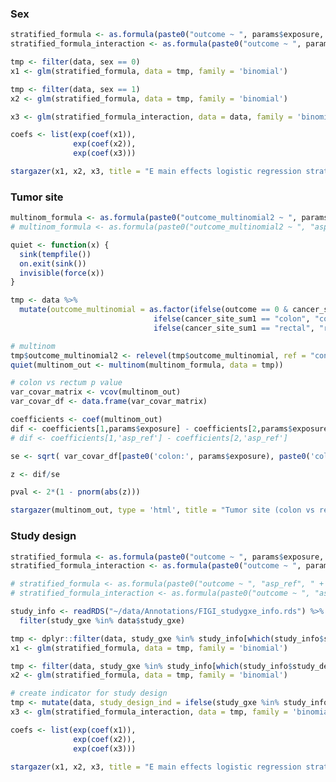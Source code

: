 <!-- Interaction tests of main effects using pooled dataset (not meta-analyses) -->


### Sex
```r
stratified_formula <- as.formula(paste0("outcome ~ ", params$exposure, " + sex + age_ref_imp + study_gxe"))
stratified_formula_interaction <- as.formula(paste0("outcome ~ ", params$exposure, " * sex + age_ref_imp + study_gxe"))

tmp <- filter(data, sex == 0)
x1 <- glm(stratified_formula, data = tmp, family = 'binomial')

tmp <- filter(data, sex == 1)
x2 <- glm(stratified_formula, data = tmp, family = 'binomial')

x3 <- glm(stratified_formula_interaction, data = data, family = 'binomial')

coefs <- list(exp(coef(x1)),
              exp(coef(x2)),
              exp(coef(x3)))

stargazer(x1, x2, x3, title = "E main effects logistic regression stratified by sex", align = T, type = 'html', ci=TRUE, ci.level=0.95, omit = "study_gxe", keep.stat = "n", column.labels=c("Females","Males","Interaction (glm)"), star.cutoffs = c(0.05, 0.01, 0.001), column.sep.width = '10pt', coef=coefs, p.auto = F)
```


### Tumor site
```r

multinom_formula <- as.formula(paste0("outcome_multinomial2 ~ ", params$exposure, " + age_ref_imp + sex + study_gxe"))
# multinom_formula <- as.formula(paste0("outcome_multinomial2 ~ ", "asp_ref", " + age_ref_imp + sex + study_gxe"))

quiet <- function(x) { 
  sink(tempfile()) 
  on.exit(sink()) 
  invisible(force(x)) 
} 

tmp <- data %>%
  mutate(outcome_multinomial = as.factor(ifelse(outcome == 0 & cancer_site_sum1 == "", "control",
                                ifelse(cancer_site_sum1 == "colon", "colon",
                                ifelse(cancer_site_sum1 == "rectal", "rectal", NA)))))

# multinom
tmp$outcome_multinomial2 <- relevel(tmp$outcome_multinomial, ref = "control")
quiet(multinom_out <- multinom(multinom_formula, data = tmp))

# colon vs rectum p value 
var_covar_matrix <- vcov(multinom_out)
var_covar_df <- data.frame(var_covar_matrix)

coefficients <- coef(multinom_out)
dif <- coefficients[1,params$exposure] - coefficients[2,params$exposure]
# dif <- coefficients[1,'asp_ref'] - coefficients[2,'asp_ref']

se <- sqrt( var_covar_df[paste0('colon:', params$exposure), paste0('colon.', params$exposure)] + var_covar_df[paste0('rectal:', params$exposure), paste0('rectal.', params$exposure)] - 2*var_covar_df[paste0('colon:', params$exposure), paste0('rectal.', params$exposure)])

z <- dif/se

pval <- 2*(1 - pnorm(abs(z)))

stargazer(multinom_out, type = 'html', title = "Tumor site (colon vs rectum) multinomial logistic regression", omit = 'study_gxe', ci=TRUE, ci.level=0.95, keep.stat = "n", column.labels=c("vs. controls", "vs. controls"), star.cutoffs = c(0.05, 0.01, 0.001), column.sep.width = '10pt', coef=list(exp(coefficients)), p.auto = F, add.lines = list(c("Colon vs. Rectum pval", "", formatC(pval, format = "e", digits = 2))))

```



### Study design
```r
stratified_formula <- as.formula(paste0("outcome ~ ", params$exposure, " + sex + age_ref_imp + study_gxe"))
stratified_formula_interaction <- as.formula(paste0("outcome ~ ", params$exposure, " *study_design_ind + sex + age_ref_imp + study_gxe"))

# stratified_formula <- as.formula(paste0("outcome ~ ", "asp_ref", " + sex + age_ref_imp + study_gxe"))
# stratified_formula_interaction <- as.formula(paste0("outcome ~ ", "asp_ref", " *study_design_ind + sex + age_ref_imp + study_gxe"))

study_info <- readRDS("~/data/Annotations/FIGI_studygxe_info.rds") %>% 
  filter(study_gxe %in% data$study_gxe)

tmp <- dplyr::filter(data, study_gxe %in% study_info[which(study_info$study_design == "Case-Control"), 'study_gxe'])
x1 <- glm(stratified_formula, data = tmp, family = 'binomial')

tmp <- filter(data, study_gxe %in% study_info[which(study_info$study_design == "Cohort"), 'study_gxe'])
x2 <- glm(stratified_formula, data = tmp, family = 'binomial')

# create indicator for study design
tmp <- mutate(data, study_design_ind = ifelse(study_gxe %in% study_info[which(study_info$study_design == "Case-Control"), 'study_gxe'], 0, 1))
x3 <- glm(stratified_formula_interaction, data = tmp, family = 'binomial')

coefs <- list(exp(coef(x1)),
              exp(coef(x2)),
              exp(coef(x3)))

stargazer(x1, x2, x3, title = "E main effects logistic regression stratified by study design (case-control vs cohort)", align = T, type = 'html', ci=TRUE, ci.level=0.95, omit = "study_gxe", keep.stat = "n", column.labels=c("Case-Control","Cohort","Interaction (glm)"), star.cutoffs = c(0.05, 0.01, 0.001), column.sep.width = '10pt', coef=coefs, p.auto = F)

```
